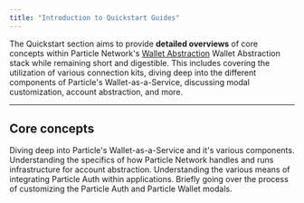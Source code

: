 ```yaml
---
title: "Introduction to Quickstart Guides"
---
```


The Quickstart section aims to provide **detailed overviews** of core concepts within Particle Network's [Wallet Abstraction](/landing/wallet-abstraction/btc-connect) Wallet Abstraction stack while remaining short and digestible. This includes covering the utilization of various connection kits, diving deep into the different components of Particle's Wallet-as-a-Service, discussing modal customization, account abstraction, and more.

***

## Core concepts

<CardGroup cols={2}>
  <Card title="Wallet-as-a-Service" icon="wallet" href="/guides/wallet-as-a-service/waas/understanding-waas">
    Diving deep into Particle's Wallet-as-a-Service and it's various components.
  </Card>
      <Card title="Account Abstraction" icon="credit-card" href="/guides/aa/web-aa">
    Understanding the specifics of how Particle Network handles and runs infrastructure for account abstraction.
  </Card>
  <Card title="Connection Kits" icon="ethernet" href="/guides/wallet-as-a-service/connection-kits/solana">
    Understanding the various means of integrating Particle Auth within applications.
  </Card>
   <Card title="Customization" icon="palette" href="/guides/configuration/appearance/auth">
    Briefly going over the process of customizing the Particle Auth and Particle Wallet modals.
  </Card>

</CardGroup>
